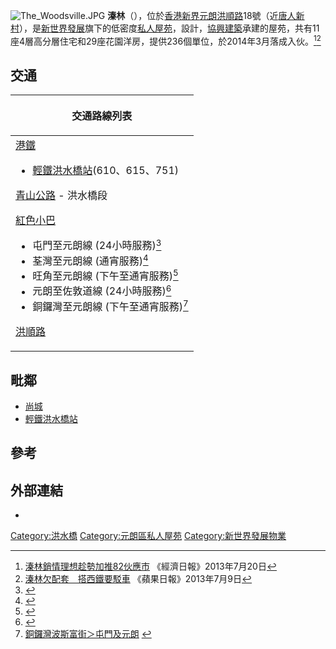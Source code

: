[[File:The_Woodsville.JPG|thumb]]
'''溱林'''（{{lang-en|'''The Woodsville'''}}），位於[[香港|香港]][[新界|新界]][[元朗|元朗]][[洪順路|洪順路]]18號（近[[唐人新村|唐人新村]]），是[[新世界發展|新世界發展]]旗下的低密度[[私人屋苑|私人屋苑]]，{{link-en|王董建築師事務|Wong Tung & Partners}}設計，[[協興建築|協興建築]]承建的屋苑，共有11座4層高分層住宅和29座花園洋房，提供236個單位，於2014年3月落成入伙。<ref>[http://ps.hket.com/content/25750/溱林銷情理想趁勢加推82伙應市 溱林銷情理想趁勢加推82伙應市] {{Wayback|url=http://ps.hket.com/content/25750/%E6%BA%B1%E6%9E%97%E9%8A%B7%E6%83%85%E7%90%86%E6%83%B3%E8%B6%81%E5%8B%A2%E5%8A%A0%E6%8E%A882%E4%BC%99%E6%87%89%E5%B8%82 |date=20160305054511 }}《經濟日報》2013年7月20日</ref><ref>[http://hk.apple.nextmedia.com/financeestate/art/20130709/18328114 溱林欠配套　搭西鐵要駁車] {{Wayback|url=http://hk.apple.nextmedia.com/financeestate/art/20130709/18328114 |date=20151121172735 }}《蘋果日報》2013年7月9日</ref>

==交通==
{| class="mw-collapsible mw-collapsed wikitable" style="background:white; margin: 0 auto; width: auto;" 
! 交通路線列表
|-
|
;[[港鐵|港鐵]]
*[[香港輕鐵|輕鐵]][[洪水橋站|洪水橋站]](610、615、751)
;[[青山公路|青山公路]] - 洪水橋段
{{九龍新界巴士簡單列表|68A|68X|258P|261P|268X|276P|B2|K75|K75A|K75P}}
{{過海隧道巴士簡單列表|960A|960B|960P|960X|N969}}{{大嶼山巴士簡單列表|A34|NA37}}{{新界專線小巴簡單列表|606S}}
;[[紅色小巴|紅色小巴]]
*屯門至元朗線 (24小時服務)<ref>{{Cite web |url=http://www.16seats.net/chi/rmb/r_n60.html |title=屯門置樂花園—元朗元朗康樂路 |accessdate=2016-12-25 |archive-date=2016-10-02 |archive-url=https://web.archive.org/web/20161002070146/http://www.16seats.net/chi/rmb/r_n60.html |dead-url=yes }}</ref>
*荃灣至元朗線 (通宵服務)<ref>{{Cite web |url=http://www.16seats.net/chi/rmb/r_n53.html |title=荃灣荃灣千色匯＞屯門及元朗 |access-date=2016-12-25 |archive-url=https://web.archive.org/web/20170202132310/http://www.16seats.net/chi/rmb/r_n53.html |archive-date=2017-02-02 |dead-url=yes }}</ref>
*旺角至元朗線 (下午至通宵服務)<ref>{{Cite web |url=http://www.16seats.net/chi/rmb/r_kn60.html |title=旺角新填地街＞屯門及元朗 |access-date=2016-12-25 |archive-url=https://web.archive.org/web/20161229134419/http://www.16seats.net/chi/rmb/r_kn60.html |archive-date=2016-12-29 |dead-url=yes }}</ref>
*元朗至佐敦道線 (24小時服務)<ref>{{Cite web |url=http://www.16seats.net/chi/rmb/r_kn68.html |title=佐敦道白加士街—屯門及元朗 |access-date=2016-12-25 |archive-url=https://web.archive.org/web/20170128123953/http://www.16seats.net/chi/rmb/r_kn68.html |archive-date=2017-01-28 |dead-url=yes }}</ref>
*銅鑼灣至元朗線 (下午至通宵服務)<ref>[http://www.16seats.net/chi/rmb/r_hn68.html 銅鑼灣波斯富街＞屯門及元朗] {{webarchive|url=https://web.archive.org/web/20161002081352/http://www.16seats.net/chi/rmb/r_hn68.html |date=2016-10-02 }}</ref>
;[[洪順路|洪順路]]
{{新界專線小巴簡單列表|32}}
|}

==毗鄰==
* [[尚城|尚城]]
* [[香港輕鐵|輕鐵]][[洪水橋站|洪水橋站]]

==參考==
{{reflist}}

==外部連結==
* {{Official website|http://www.thewoodsville.com.hk/en/index.html}}

{{新世界發展}}

[[Category:洪水橋|Category:洪水橋]]
[[Category:元朗區私人屋苑|Category:元朗區私人屋苑]]
[[Category:新世界發展物業|Category:新世界發展物業]]